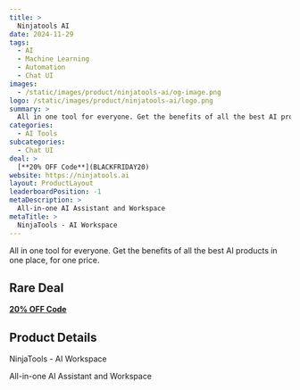 ```yaml
---
title: >
  Ninjatools AI
date: 2024-11-29
tags:
  - AI
  - Machine Learning
  - Automation
  - Chat UI
images:
  - /static/images/product/ninjatools-ai/og-image.png
logo: /static/images/product/ninjatools-ai/logo.png
summary: >
  All in one tool for everyone. Get the benefits of all the best AI products in one place, for one price.
categories:
  - AI Tools
subcategories:
  - Chat UI
deal: >
  [**20% OFF Code**](BLACKFRIDAY20)
website: https://ninjatools.ai
layout: ProductLayout
leaderboardPosition: -1
metaDescription: >
  All-in-one AI Assistant and Workspace
metaTitle: >
  NinjaTools - AI Workspace
---
```

All in one tool for everyone. Get the benefits of all the best AI products in one place, for one price.

## Rare Deal

[**20% OFF Code**](BLACKFRIDAY20)

## Product Details

NinjaTools - AI Workspace

All-in-one AI Assistant and Workspace
